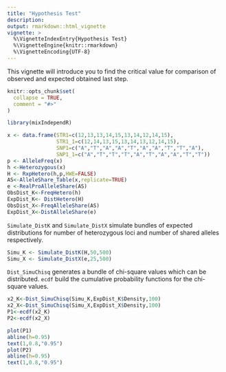 ---
title: "Hypothesis Test"
description: 
output: rmarkdown::html_vignette
vignette: >
  %\VignetteIndexEntry{Hypothesis Test}
  %\VignetteEngine{knitr::rmarkdown}
  %\VignetteEncoding{UTF-8}
---
This vignette will introduce you to find the critical value for comparison of observed and expected obtained last step. 

```{r setup, include = FALSE}
knitr::opts_chunk$set(
  collapse = TRUE,
  comment = "#>"
)
```

```{r load package}
library(mixIndependR)
```

```{r preparation, include=FALSE}
x <- data.frame(STR1=c(12,13,13,14,15,13,14,12,14,15),
                STR1_1=c(12,14,13,15,13,14,13,12,14,15),
                SNP1=c("A","T","A","A","T","A","A","T","T","A"),
                SNP1_1=c("A","T","T","T","A","T","A","A","T","T"))
p <- AlleleFreq(x)
h <-Heterozygous(x)
H <- RxpHetero(h,p,HWE=FALSE)
AS<-AlleleShare_Table(x,replicate=TRUE)
e <-RealProAlleleShare(AS)
ObsDist_K<-FreqHetero(h)
ExpDist_K<- DistHetero(H)
ObsDist_X<-FreqAlleleShare(AS)
ExpDist_X<-DistAlleleShare(e)
```
`Simulate_DistK` and `Simulate_DistX` simulate bundles of expected distributions for number of heterozygous loci and number of shared alleles respectively. 
```{r Simulation}
Simu_K <- Simulate_DistK(H,50,500)
Simu_X <- Simulate_DistX(e,25,500)
```
`Dist_SimuChisq` generates a bundle of chi-square values which can be distributed. `ecdf` build the cumulative probability functions for the chi-square values.

```{r Chi-square}
x2_K<-Dist_SimuChisq(Simu_K,ExpDist_K$Density,100)
x2_X<-Dist_SimuChisq(Simu_X,ExpDist_X$Density,100)
P1<-ecdf(x2_K)
P2<-ecdf(x2_X)
```
```{r Last plot, echo=FALSE,fig.show='hold'}
plot(P1)
abline(h=0.95)
text(1,0.8,"0.95")
plot(P2)
abline(h=0.95)
text(1,0.8,"0.95")
```
